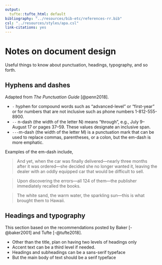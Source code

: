 ```yaml
---
output:
  tufte::tufte_html: default
bibliography: "../resources/bib-etc/references-rr.bib"
csl: "../resources/styles/apa.csl"
link-citations: yes
--- 
```



# Notes on document design 

Useful things to know about punctuation, headings, typography, and so forth.  


## Hyphens and dashes

Adapted from *The Punctuation Guide* [@penn2018]. 

- `-` hyphen for compound words such as "advanced-level" or "first-year" or for numbers that are not inclusive such as phone numbers 1-812-555-8900. 
- `--` n-dash (the width of the letter N) means "through", e.g., July 9--August 17 or pages 37--59. These values designate an inclusive span. 
- `---`m-dash (the width of the letter M) is a punctuation mark that can be used to replace commas, parentheses, or a colon, but the em-dash is more emphatic. 

Examples of the em-dash include, 

> And yet, when the car was finally delivered---nearly three months after it was ordered---she decided she no longer wanted it, leaving the dealer with an oddly equipped car that would be difficult to sell. 

> Upon discovering the errors---all 124 of them---the publisher immediately recalled the books.

> The white sand, the warm water, the sparkling sun---this is what brought them to Hawaii.

## Headings and typography 

This section based on the recommendations posted by Baker [-@baker2001] and Tufte [-@tufte2018].

- Other than the title, plan on having two levels of headings only
- Accent text can be a third level if needed. 
- Headings and subheadings can be a sans-serif typeface  
- But the main body of text should be a serif typeface 




